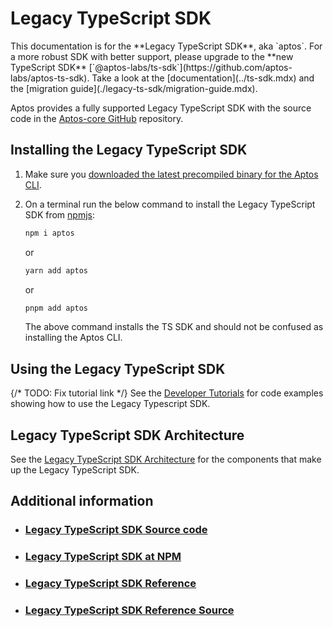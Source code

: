 
# Legacy TypeScript SDK

<Callout type="info">
This documentation is for the **Legacy TypeScript SDK**, aka `aptos`. For a more robust SDK with better support, please upgrade to the **new TypeScript SDK** [`@aptos-labs/ts-sdk`](https://github.com/aptos-labs/aptos-ts-sdk). Take a look at the [documentation](../ts-sdk.mdx) and the [migration guide](./legacy-ts-sdk/migration-guide.mdx).
</Callout>

Aptos provides a fully supported Legacy TypeScript SDK with the source code in the [Aptos-core GitHub](https://github.com/aptos-labs/aptos-core/tree/main/ecosystem/typescript/sdk) repository.

## Installing the Legacy TypeScript SDK

1. Make sure you [downloaded the latest precompiled binary for the Aptos CLI](../../../build/cli.mdx).
2. On a terminal run the below command to install the Legacy TypeScript SDK from [npmjs](https://www.npmjs.com/package/aptos):

   ```bash filename="Terminal"
   npm i aptos
   ```

   or

   ```bash filename="Terminal"
   yarn add aptos
   ```

   or

   ```bash filename="Terminal"
   pnpm add aptos
   ```

   <Callout type="info">
   The above command installs the TS SDK and should not be confused as installing the Aptos CLI.
   </Callout>

## Using the Legacy TypeScript SDK

{/* TODO: Fix tutorial link */}
See the [Developer Tutorials](../tutorials/index.md) for code examples showing how to use the Legacy Typescript SDK.

## Legacy TypeScript SDK Architecture

See the [Legacy TypeScript SDK Architecture](./legacy-ts-sdk/typescript-sdk-overview.mdx) for the components that make up the Legacy TypeScript SDK.

## Additional information

- ### [Legacy TypeScript SDK Source code](https://github.com/aptos-labs/aptos-core/tree/main/ecosystem/typescript/sdk)
- ### [Legacy TypeScript SDK at NPM](https://www.npmjs.com/package/aptos)
- ### [Legacy TypeScript SDK Reference](https://aptos-labs.github.io/ts-sdk-doc/)
- ### [Legacy TypeScript SDK Reference Source](https://github.com/aptos-labs/ts-sdk-doc)
